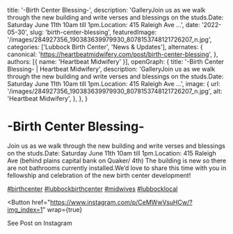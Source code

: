   title: '-Birth Center Blessing-',
  description: 'GalleryJoin us as we walk through the new building and write verses and blessings on the studs.Date: Saturday June 11th 10am till 1pm.Location: 415 Raleigh Ave ...',
  date: '2022-05-30',
  slug: 'birth-center-blessing',
  featuredImage: '/images/284927356_190383639979930_8078153748121726207_n.jpg',
  categories: ['Lubbock Birth Center', 'News & Updates'],
  alternates: {
    canonical: 'https://heartbeatmidwifery.com/post/birth-center-blessing',
  },
  authors: [{ name: 'Heartbeat Midwifery' }],
  openGraph: {
    title: '-Birth Center Blessing- | Heartbeat Midwifery',
    description: 'GalleryJoin us as we walk through the new building and write verses and blessings on the studs.Date: Saturday June 11th 10am till 1pm.Location: 415 Raleigh Ave ...',
    image: {
      url: '/images/284927356_190383639979930_8078153748121726207_n.jpg',
      alt: 'Heartbeat Midwifery',
    },
  },
}


# -Birth Center Blessing-

<Gallery>
  <GalleryItem
    src="/images/284927356_190383639979930_8078153748121726207_n.jpg"
    size="large"
  />
  <GalleryItem
    src="/images/284557204_5872230399459481_4289665040977642399_n.jpg"
    size="large"
  />
</Gallery>

Join us as we walk through the new building and write verses and blessings on the studs.Date: Saturday June 11th 10am till 1pm.Location: 415 Raleigh Ave (behind plains capital bank on Quaker/ 4th) The building is new so there are not bathrooms currently installed.We’d love to share this time with you in fellowship and celebration of the new birth center development!

[#birthcenter](https://www.instagram.com/explore/tags/birthcenter/) [#lubbockbirthcenter](https://www.instagram.com/explore/tags/lubbockbirthcenter/) [#midwives](https://www.instagram.com/explore/tags/midwives/) [#lubbocklocal](https://www.instagram.com/explore/tags/lubbocklocal/)

<Button
  href="https://www.instagram.com/p/CeMWwVsuHCw/?img_index=1"
  wrap={true}
>
  See Post on Instagram
</Button>
